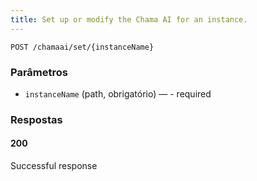 ```yaml
---
title: Set up or modify the Chama AI for an instance.
---
```


```http
POST /chamaai/set/{instanceName}
```



### Parâmetros

- `instanceName` (path, obrigatório) — - required

### Respostas
#### 200
Successful response

